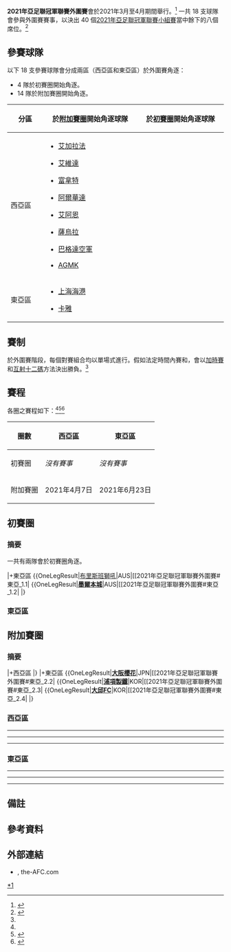 '''2021年亞足聯冠軍聯賽外圍賽'''會於2021年3月至4月期間舉行。<ref name="calendar">{{cite web|url=https://www.the-afc.com/documents/afc-competitions-calendar-2021|title=AFC Competitions Calendar 2021|website=the-afc.com|publisher=Asian Football Confederation|accessdate=2021-01-25|archive-date=2020-11-01|archive-url=https://web.archive.org/web/20201101034932/https://www.the-afc.com/documents/afc-competitions-calendar-2021|dead-url=no}}</ref> 一共 18 支球隊會參與外圍賽賽事，以決出 40 個[[2021年亞足聯冠軍聯賽|2021年亞足聯冠軍聯賽]][[2021年亞足聯冠軍聯賽小組賽|小組賽]]當中餘下的八個席位。<ref name="regulations">{{cite web|url=https://www.the-afc.com/documents/afc-champions-league-2021-competition-regulations|title=AFC Champions League 2021 Competition Regulations|publisher=Asian Football Confederation|format=PDF|accessdate=2021-01-25|archive-date=2021-01-14|archive-url=https://web.archive.org/web/20210114023756/https://www.the-afc.com/documents/afc-champions-league-2021-competition-regulations|dead-url=no}}</ref>

==參賽球隊==
以下 18 支參賽球隊會分成兩區（西亞區和東亞區）於外圍賽角逐：
*4 隊於初賽圈開始角逐。
*14 隊於附加賽圈開始角逐。

{| class="wikitable"
|-
!width=90|分區
!width=260|於[[#附加賽圈|附加賽圈]]開始角逐球隊
!width=260|於[[#初賽圈|初賽圈]]開始角逐球隊
|-
!西亞區
|valign=top|
*{{flagicon|QAT}} [[加拉法體育俱樂部|艾加拉法]]
*{{flagicon|KSA}} [[艾維達體育會|艾維達]]
*{{flagicon|IRN}} [[胡齊斯坦鋼鐵足球俱樂部|富拿特]]
*{{flagicon|UAE}} [[阿爾華達足球會|阿爾華達]]
*{{flagicon|UAE}} [[艾因足球俱樂部|艾阿恩]]
*{{flagicon|IRQ}} [[祖拉體育俱樂部|薩烏拉]]
*{{flagicon|IRQ}} [[巴格達空軍體育會|巴格達空軍]]
*{{flagicon|UZB}} [[AGMK足球會|AGMK]]
|valign=top|
|-
!東亞區
|valign=top|
*{{flagicon|CHN}} [[上海海港足球俱樂部|上海海港]]
*{{flagicon|PHI}} [[卡雅足球會|卡雅]]
|valign=top|
|}

==賽制==
<section begin=Format />
於外圍賽階段，每個對賽組合均以單場式進行。假如法定時間內賽和，會以[[加時賽|加時賽]]和[[互射十二碼|互射十二碼]]方法決出勝負。<ref name="regulations"/><section end=Format />

==賽程==
各圈之賽程如下：<ref name="calendar"/><ref>{{cite web|url=https://www.the-afc.com/competitions/afc-champions-league/latest/news/afc-club-competitions-group-stages-to-be-played-in-centralised-venues|title=AFC Club Competitions’ Group Stages to be played in centralised venues|website=the-afc.com|publisher=Asian Football Confederation|date=2021年1月25日|accessdate=2021年1月30日|archive-date=2021年1月29日|archive-url=https://web.archive.org/web/20210129184442/https://www.the-afc.com/competitions/afc-champions-league/latest/news/afc-club-competitions-group-stages-to-be-played-in-centralised-venues|dead-url=no}}</ref><ref>{{cite web|url=https://www.the-afc.com/documents/afc-champions-league-2021-match-schedule-x4455|title=2021 AFC Champions League Preliminary & Playoff stage match schedule|publisher=AFC|access-date=2021-01-30|archive-date=2021-04-02|archive-url=https://web.archive.org/web/20210402114303/https://www.the-afc.com/documents/afc-champions-league-2021-match-schedule-x4455|dead-url=no}}</ref>

{| class="wikitable" style="text-align:center"
|-
!圈數
!西亞區
!東亞區
|-
|初賽圈
|''沒有賽事''
|''沒有賽事''
|-
|附加賽圈
|2021年4月7日
|2021年6月23日
|}

==初賽圈==
===摘要===
一共有兩隊會於初賽圈角逐。
<section begin=初賽圈 />
{{OneLegStart}}
|+東亞區
{{OneLegResult|[[布里斯班獅吼足球俱樂部|布里斯班獅吼]]|AUS|[[2021年亞足聯冠軍聯賽外圍賽#東亞_1.1|{{small]]|'''[[卡雅足球會|卡雅]]'''|PHI}}
{{OneLegResult|'''[[墨爾本城足球俱樂部|墨爾本城]]'''|AUS|[[2021年亞足聯冠軍聯賽外圍賽#東亞_1.2|{{small]]|[[撣邦聯足球會|撣邦聯]]|MYA}}
|}<section end=初賽圈 />

===東亞區===
{{Football box
|id         = 東亞 1.1
|date       = 
|time       = 
|team1      = [[布里斯班獅吼足球俱樂部|布里斯班獅吼]] {{flagicon|AUS}}
|score      = 取消
|team2      = {{flagicon|PHI}} [[卡雅足球會|卡雅]]
|goals1     =
|goals2     =
|stadium    = 
|attendance = 
|referee    = 
|report     = http://stats.the-afc.com/match_report/20577
}}
{{Football box
|id         = 東亞 1.2
|date       = 
|time       = 
|team1      = [[墨爾本城足球俱樂部|墨爾本城]] {{flagicon|AUS}}
|score      = 取消
|team2      = {{flagicon|MYA}} [[撣邦聯足球會|撣邦聯]]
|goals1     =
|goals2     =
|stadium    = 
|attendance = 
|referee    = 
|report     = http://stats.the-afc.com/match_report/20580
}}

==附加賽圈==
===摘要===
<section begin=附加賽圈 />
{{OneLegStart}}
|+西亞區
{{OneLegResult|[[加拉法體育俱樂部|艾加拉法]]|QAT|[[2021年亞足聯冠軍聯賽外圍賽#西亞_2.1|0–1]]{{aet}}|'''[[AGMK足球會|AGMK]]'''|UZB}}
{{OneLegResult|{{link-en|艾維達體育會|Al Wehda FC|艾維達}}|KSA|[[2021年亞足聯冠軍聯賽外圍賽#西亞_2.2|1–1]]{{aet}}<br />{{pso|2–3|pso=p}}|'''[[巴格達空軍體育會|巴格達空軍]]'''|IRQ}}
{{OneLegResult|'''[[胡齊斯坦鋼鐵足球俱樂部|富拿特]]'''|IRN|[[2021年亞足聯冠軍聯賽外圍賽#西亞_2.3|4–0]]|[[艾因足球俱樂部|艾阿恩]]|UAE}}
{{OneLegResult|'''[[阿爾華達足球會|阿爾華達]]'''|UAE|[[2021年亞足聯冠軍聯賽外圍賽#西亞_2.4|2–1]]|[[祖拉體育俱樂部|薩烏拉]]|IRQ}}
|}
{{OneLegStart}}
|+東亞區
{{OneLegResult|[[上海海港足球俱樂部|上海海港]]|CHN|[[2021年亞足聯冠軍聯賽外圍賽#東亞_2.1|0–1]]|'''[[卡雅足球會|卡雅]]'''|PHI}}
{{OneLegResult|'''[[大阪櫻花|大阪櫻花]]'''|JPN|[[2021年亞足聯冠軍聯賽外圍賽#東亞_2.2|{{small]]|[[墨爾本城足球俱樂部|墨爾本城]]|AUS}}
{{OneLegResult|'''[[浦項製鐵足球俱樂部|浦項製鐵]]'''|KOR|[[2021年亞足聯冠軍聯賽外圍賽#東亞_2.3|{{small]]|'''[[拉查布里足球會|拉查布里]]'''|THA}}
{{OneLegResult|'''[[大邱足球俱樂部|大邱FC]]'''|KOR|[[2021年亞足聯冠軍聯賽外圍賽#東亞_2.4|{{small]]|'''[[清萊聯足球會|清萊聯]]'''|THA}}
|}<section end=附加賽圈 />

===西亞區===
{{Football box
|id         = 西亞 2.1
|date       = {{Start date|2021|4|7|df=y}}
|time       = 
|team1      = [[加拉法體育俱樂部|艾加拉法]] {{flagicon|QAT}}
|score      = 0–1
|aet        = yes
|team2      = {{flagicon|UZB}} [[AGMK足球會|AGMK]]
|goals1     =
|goals2     =
|stadium    = [[多哈|多哈]]，[[薩尼·本·賈西姆體育場|薩尼·本·賈西姆體育場]]
|attendance = 
|referee    = 
|report     = 
}}
----
{{Football box
|id         = 西亞 2.2
|date       = {{Start date|2021|4|7|df=y}}
|time       = 
|team1      = {{link-en|艾維達體育會|Al Wehda FC|艾維達}} {{flagicon|KSA}}
|score      = 1–1
|aet        = yes
|team2      = {{flagicon|IRQ}} [[巴格達空軍體育會|巴格達空軍]]
|goals1     =
|goals2     =
|stadium    = [[麥加|麥加]]，[[King_Abdul_Aziz_Stadium|King Abdul Aziz Stadium]]
|attendance = 
|referee    = 
|report     = 
|penaltyscore = 2–3
}}
----
{{Football box
|id         = 西亞 2.3
|date       = {{Start date|2021|4|7|df=y}}
|time       = 
|team1      = [[胡齊斯坦鋼鐵足球俱樂部|富拿特]] {{flagicon|IRN}}
|score      = 4–0
|team2      = {{flagicon|UAE}} [[艾因足球俱樂部|艾阿恩]]
|goals1     =
|goals2     =
|stadium    = [[阿瓦士|阿瓦士]]，[[富拿特體育場|富拿特體育場]]
|attendance = 
|referee    = 
|report     = 
}}
----
{{Football box
|id         = 西亞 2.4
|date       = {{Start date|2021|4|7|df=y}}
|time       = 
|team1      = [[阿爾華達足球會|阿爾華達]] {{flagicon|UAE}}
|score      = 2–1
|team2      = {{flagicon|IRQ}} [[祖拉體育俱樂部|薩烏拉]]
|goals1     =
|goals2     =
|stadium    = [[阿布扎比|阿布扎比]]，[[納哈揚體育場|納哈揚體育場]]
|attendance = 
|referee    = 
|report     = 
}}

===東亞區===
{{Football box
|id         = 東亞 2.1
|date       = {{Start date|2021|6|23|df=y}}
|time       = {{UTZ|21:00|7}}
|team1      = [[上海海港足球俱樂部|上海海港]] {{flagicon|CHN}}
|score      = 0–1
|team2      = {{flagicon|PHI}} [[卡雅足球會|卡雅]]
|goals1     =
|goals2     =
|stadium    = [[泰國|泰國]]
|attendance = 
|referee    = 
|report     = 
}}
----
{{Football box
|id         = 東亞 2.2
|date       = 
|time       = 
|team1      = '''[[大阪櫻花|大阪櫻花]]''' {{flagicon|JPN}}
|score      = 取消
|team2      = {{flagicon|AUS}} [[墨爾本城足球俱樂部|墨爾本城]]
|goals1     =
|goals2     =
|stadium    = 
|attendance = 
|referee    = 
|report     = http://stats.the-afc.com/match_report/20612
}}
----
{{Football box
|id         = 東亞 2.3
|date       = 
|time       = 
|team1      = '''[[浦項製鐵足球俱樂部|浦項製鐵]]''' {{flagicon|KOR}}
|score      = 取消{{refn|group=註|name=''替代''}}
|team2      = {{flagicon|THA}} '''[[拉查布里足球會|拉查布里]]'''
|goals1     =
|goals2     =
|stadium    = 
|attendance = 
|referee    = 
|report     = http://stats.the-afc.com/match_report/20613
}}
----
{{Football box
|id         = 東亞 2.4
|date       = 
|time       = 
|team1      = '''[[大邱足球俱樂部|大邱FC]]''' {{flagicon|KOR}}
|score      = 取消{{refn|group=註|name=''替代''}}
|team2      = {{flagicon|THA}} '''[[清萊聯足球會|清萊聯]]'''
|goals1     =
|goals2     =
|stadium    = 
|attendance = 
|referee    = 
|report     = 
}}

==備註==
{{reflist|group=註}}

==參考資料==
{{Reflist}}

==外部連結==
*{{Official website|http://www.the-afc.com/competitions/afc-champions-league/|name=AFC Champions League}}, the-AFC.com

[[Category:2021年亞足聯冠軍聯賽|*1]]